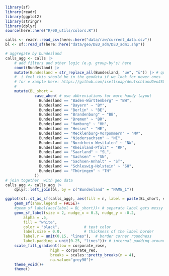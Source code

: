 
```r
library(sf)
library(readr)
library(ggplot2)
library(stringr)
library(dplyr)
source(here::here("R/00_utils/colors.R"))
```

```r
calls <- readr::read_csv(here::here("data/raw/current_data.csv"))
bl <- sf::read_sf(here::here("data/geo/DEU_adm/DEU_adm1.shp"))

# aggregate by bundesland
calls_agg <- calls |> 
    # add filters and other logic (e.g. group-by's) here
    count(Bundesland) |> 
    mutate(Bundesland = str_replace_all(Bundesland, "ue", "ü")) |> # quick fix - ue -> u
    #  i feel this should be in the geodata if we look for newer ones 
    # for e xample here: https://github.com/isellsoap/deutschlandGeoJSON/tree/main/2_bundeslaender \
    # 
    mutate(BL_short =
             case_when( # use abbreviations for more handy layout
               Bundesland == "Baden-Württemberg" ~ "BW",
               Bundesland == "Bayern" ~ "BY",
               Bundesland == "Berlin" ~ "BE",
               Bundesland == "Brandenburg" ~ "BB",
               Bundesland == "Bremen" ~ "BR",
               Bundesland == "Hamburg" ~ "HH",
               Bundesland == "Hessen" ~ "HE",
               Bundesland == "Mecklenburg-Vorpommern" ~ "MV",
               Bundesland == "Niedersachsen" ~ "NI",
               Bundesland == "Nordrhein-Westfalen" ~ "NW",
               Bundesland == "Rheinland-Pfalz" ~ "RP",
               Bundesland == "Saarland" ~ "SL",
               Bundesland == "Sachsen" ~ "SN",
               Bundesland == "Sachsen-Anhalt" ~ "ST",
               Bundesland == "Schleswig-Holstein" ~ "SH",
               Bundesland == "Thüringen" ~ "TH"
             ))
# join together  with geo data
calls_agg <- calls_agg |> 
    dplyr::left_join(bl, by = c("Bundesland" = "NAME_1"))
```

```r

ggplot(sf::st_as_sf(calls_agg), aes(fill = n, label = paste(BL_short, scales::label_comma()(n), sep = "\n")))+
    geom_sf(show.legend = FALSE)+
    #geom_sf_label(aes(label = BL_short))+ # separate label gets messy
    geom_sf_label(size = 2, nudge_x = 0.3, nudge_y = -0.2, 
        alpha = .5,
        fill = "white",
        color = "black",           # text color
        label.size = 0.0,          # thickness of the label border
        label.r = unit(0.15, "lines"),  # border corner roundness
        label.padding = unit(0.25, "lines"))+ # internal padding around text+
    scale_fill_gradient(low = corporate_rose,
                    high = corporate_red,
                    breaks = scales::pretty_breaks(n = 4),
                    na.value="grey90")+
    theme_void()+
    theme()
```